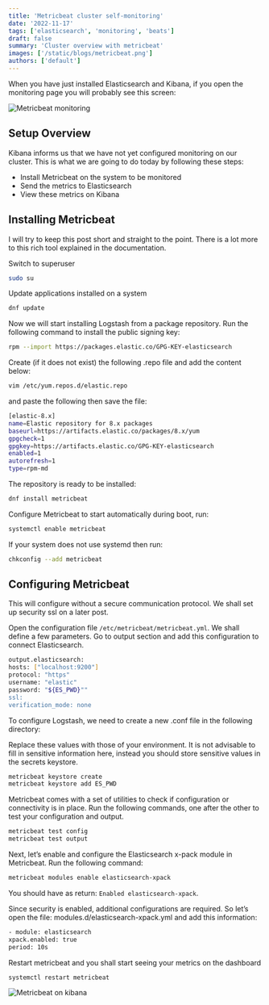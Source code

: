 ```yaml
---
title: 'Metricbeat cluster self-monitoring'
date: '2022-11-17'
tags: ['elasticsearch', 'monitoring', 'beats']
draft: false
summary: 'Cluster overview with metricbeat'
images: ['/static/blogs/metricbeat.png']
authors: ['default']
---
```


When you have just installed Elasticsearch and Kibana, if you open the monitoring page you will probably see this screen:

![Metricbeat monitoring](https://res.cloudinary.com/almondgreen/image/upload/v1668744239/Portfolio/blog/metricbeat-monitoring_nu3ccv.png)

## Setup Overview

Kibana informs us that we have not yet configured monitoring on our
cluster. This is what we are going to do today by following these steps:

- Install Metricbeat on the system to be monitored
- Send the metrics to Elasticsearch
- View these metrics on Kibana

## Installing Metricbeat

I will try to keep this post short and straight to the point. There is a
lot more to this rich tool explained in the documentation.

Switch to superuser

```bash
sudo su
```

Update applications installed on a system

```bash
dnf update
```

Now we will start installing Logstash from a package repository. Run the
following command to install the public signing key:

```bash
rpm --import https://packages.elastic.co/GPG-KEY-elasticsearch
```

Create (if it does not exist) the following .repo file and add the content
below:

```bash
vim /etc/yum.repos.d/elastic.repo
```

and paste the following then save the file:

```bash
[elastic-8.x]
name=Elastic repository for 8.x packages
baseurl=https://artifacts.elastic.co/packages/8.x/yum
gpgcheck=1
gpgkey=https://artifacts.elastic.co/GPG-KEY-elasticsearch
enabled=1
autorefresh=1
type=rpm-md
```

The repository is ready to be installed:

```bash
dnf install metricbeat
```

Configure Metricbeat to start automatically during boot, run:

```bash
systemctl enable metricbeat
```

If your system does not use systemd then run:

```bash
chkconfig --add metricbeat
```

## Configuring Metricbeat

<callout-warning>
	This will configure without a secure communication protocol. We shall set up
	security ssl on a later post.
</callout-warning>

Open the configuration file `/etc/metricbeat/metricbeat.yml`. We shall
define a few parameters. Go to output section and add this configuration to connect Elasticsearch.

```bash
output.elasticsearch:
hosts: ["localhost:9200"]
protocol: "https"
username: "elastic"
password: "${ES_PWD}""
ssl:
verification_mode: none
```

To configure Logstash, we need to create a new .conf file in the following
directory:

Replace these values with those of your environment. It is not advisable to
fill in sensitive information here,
instead you should store sensitive values in the secrets keystore.

```bash
metricbeat keystore create
metricbeat keystore add ES_PWD
```

Metricbeat comes with a set of utilities to check if configuration or
connectivity is in place.
Run the following commands, one after the other to test your configuration and output.

```bash
metricbeat test config
metricbeat test output
```

Next, let’s enable and configure the Elasticsearch x-pack module in
Metricbeat. Run the following command:

```bash
metricbeat modules enable elasticsearch-xpack
```

You should have as return: `Enabled elasticsearch-xpack`.

Since security is enabled, additional configurations are required. So let’s
open the file: modules.d/elasticsearch-xpack.yml and add this information:

```bash
- module: elasticsearch
xpack.enabled: true
period: 10s
```

Restart metricbeat and you shall start seeing your metrics on the dashboard

```bash
systemctl restart metricbeat
```

![Metricbeat on kibana](https://res.cloudinary.com/almondgreen/image/upload/v1668744887/Portfolio/blog/cluster-overview_gr9zyd.png)
